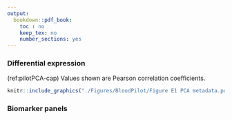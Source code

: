 ```yaml
---
output:
  bookdown::pdf_book:
    toc : no
    keep_tex: no
    number_sections: yes
---
```


<!-- This section is mandatory! -->
\captionsetup{width=6.5in} <!-- makes table caption stays in margins -->

### Differential expression

(ref:pilotPCA-cap) \textbf{Correlation of principal component analysis (PCA) components (PCs) with demographic and clinical metadata.} Values shown are Pearson correlation coefficients. 

```r
knitr::include_graphics("./Figures/BloodPilot/Figure E1 PCA metadata.pdf")
```

\newpage
\begin{singlespace}

(ref:pilotpftdeg-cap) \textbf{List of transcripts analyzed for differential expression with predicted forced vital capacity (FVC\%) and diffusing capacity of the lungs for carbon monoxide (D\textsubscript{LCO}\%).} Results shown are adjusted for treatment status and race. 

```r
deg_pft_table <- readr::read_csv(here::here('Tables', 'BloodPilot', 'diffexppft.csv'))

# function for sig figs
round_to_sigfigs <- function(x, sigfigs) {
  if (!is.numeric(x)) return(x)  
  round(x, digits = sigfigs)
}
deg_pft_table <- deg_pft_table %>%
  mutate_if(is.numeric, round_to_sigfigs, sigfigs = 3)

colnames(deg_pft_table) <- rep(c("Transcript","(ref:logfc)", "(ref:p-it)-value", "FDR"), 2)

kableExtra::kbl(
  deg_pft_table,
  longtable = T,
  format = 'latex',
  booktabs = T, 
  linesep = "",
  align = "lrcclrcc",
  caption="(ref:pilotpftdeg-cap)",
  caption.short = "Blood pilot study DEGs associated with PFT") %>%
  kableExtra::kable_styling(full_width = TRUE) %>%  # table spans across left to right margins
  column_spec(c(1,5), width="0.8in") %>%
  column_spec(c(2,6), width="0.6in") %>%
  column_spec(c(3,7), width="0.6in") %>%
  column_spec(c(4,8), width="0.6in") %>%
  add_header_above(header = c("FVC%" = 4, "DLCO%" = 4)) %>%
  #kableExtra::kable_styling(latex_options = "scale_down") #%>% 
  kableExtra::kable_styling(latex_options = c("hold_position"), font_size = 9) # ensures the table isn't "floated" and pins it to the current location
```

\end{singlespace}
\pagebreak

### Biomarker panels

\begin{singlespace}

\captionsetup{width=6.5in} 

(ref:biomarkermodel-cap) \textbf{Classification model performance on cross-validation for selected learning algorithms.} Data are reported as mean accuracy ± standard error. 

```r
biomarker_spec <- readr::read_csv(here::here('Tables', 'BloodPilot', 'Table biomarker model.csv'))
biomarker_spec <- biomarker_spec %>% 
  mutate(sPLSDA = gsub("\\+","±",sPLSDA)) %>% 
  mutate(`Elastic Net`=gsub("\\+","±",`Elastic Net`)) %>%
  mutate(`Random Forest`=gsub("\\+","±",`Random Forest`))

kableExtra::kbl(
  biomarker_spec,
  longtable = F,
  format = 'latex',
  booktabs = T, 
  linesep = "",
  align = "lccc",
  caption="(ref:biomarkermodel-cap)",
  caption.short = "Blood pilot study ILD classification model performance") %>%
  kableExtra::kable_styling(full_width = TRUE) %>%  # table spans across left to right margins
  column_spec(1, width="1.3in") %>%
  column_spec(2, width="0.7in") %>%
  column_spec(3, width="0.7in") %>%
  column_spec(4, width="0.7in") %>%
  #row_spec(37:38, bold=T) %>%  
  kableExtra::kable_styling(full_width = F) %>%
  #kableExtra::kable_styling(latex_options = "scale_down") #%>% 
  kableExtra::kable_styling(latex_options = c("HOLD_position", "repeat_header"), font_size = 8)  # ensures the table isn't "floated" and pins it to the current location
```

(ref:biomarkerweight-cap) \textbf{Coefficient weights of top 20 features (transcripts) of elastic net biomarker panels developed for each between-subtype comparison.} 

```r
biomarker_weight <- readr::read_csv(here::here('Tables', 'BloodPilot', 'Table biomarker panel weights.csv'))

biomarker_weight <- as.data.frame(lapply(biomarker_weight, function(x) {
  gsub("_isoform", "", x)
}))
biomarker_weight <- as.data.frame(lapply(biomarker_weight, function(x) {
  gsub("_intron1.1", "", x)
}))

biomarker_weight <- biomarker_weight %>% mutate(across(c(2,4,6,8), as.numeric))

# function for sig figs
round_to_sigfigs <- function(x, sigfigs) {
  if (!is.numeric(x)) return(x)  
  round(x, digits = sigfigs)
}

biomarker_weight <- biomarker_weight %>%
  mutate_if(is.numeric, round_to_sigfigs, sigfigs = 3)

colnames(biomarker_weight) <- rep(c("Transcript","Weight"), 4)

kableExtra::kbl(
  biomarker_weight,
  longtable = T,
  format = 'latex',
  booktabs = T, 
  #linesep = "",
  align = "lrlrlrlr",
  caption="(ref:biomarkerweight-cap)",
  caption.short = "Blood pilot study ILD classification model weights") %>%
  add_header_above(header = c("IPF vs non-IPF" = 2, "IPF vs SSc-ILD" = 2, "IPF vs HP" = 2, "HP vs SSc-ILD" = 2)) %>%
  kableExtra::kable_styling(full_width = TRUE) %>%  # table spans across left to right margins
  column_spec(c(1,3,5,7), width="0.7in") %>%
  column_spec(c(2,4,6,8), width="0.6in") %>%
  #row_spec(37:38, bold=T) %>%
  kableExtra::kable_styling(full_width = F) %>%
  #kableExtra::kable_styling(latex_options = "scale_down") #%>% 
  kableExtra::kable_styling(latex_options = c("HOLD_position", "repeat_header"), font_size = 8)  # ensures the table isn't "floated" and pins it to the current location
```

\end{singlespace}
